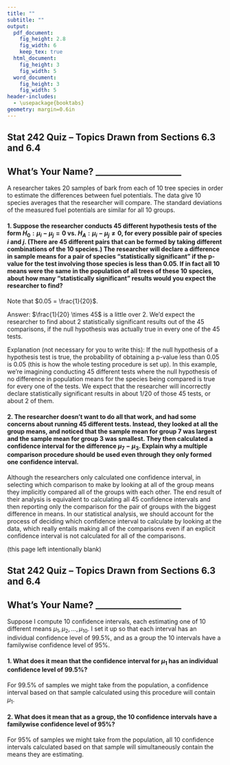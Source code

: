 ```yaml
---
title: ""
subtitle: ""
output:
  pdf_document:
    fig_height: 2.8
    fig_width: 6
    keep_tex: true
  html_document:
    fig_height: 3
    fig_width: 5
  word_document:
    fig_height: 3
    fig_width: 5
header-includes:
  - \usepackage{booktabs}
geometry: margin=0.6in
---
```


## Stat 242 Quiz -- Topics Drawn from Sections 6.3 and 6.4

## What's Your Name? ____________________

A researcher takes 20 samples of bark from each of 10 tree species in order to estimate the differences between fuel potentials.  The data give 10 species averages that the researcher will compare.  The standard deviations of the measured fuel potentials are similar for all 10 groups.

#### 1. Suppose the researcher conducts 45 different hypothesis tests of the form $H_0: \mu_i - \mu_j = 0$ vs. $H_A: \mu_i - \mu_j \neq 0$, for every possible pair of species $i$ and $j$.  (There are 45 different pairs that can be formed by taking different combinations of the 10 species.)  The researcher will declare a difference in sample means for a pair of species "statistically significant" if the p-value for the test involving those species is less than 0.05.  If in fact all 10 means were the same in the population of all trees of these 10 species, about how many "statistically significant" results would you expect the researcher to find?

Note that $0.05 = \frac{1}{20}$.

Answer: $\frac{1}{20} \times 45$ is a little over 2.  We'd expect the researcher to find about 2 statistically significant results out of the 45 comparisons, if the null hypothesis was actually true in every one of the 45 tests.

Explanation (not necessary for you to write this): If the null hypothesis of a hypothesis test is true, the probability of obtaining a p-value less than 0.05 is 0.05 (this is how the whole testing procedure is set up).  In this example, we're imagining conducting 45 different tests where the null hypothesis of no difference in population means for the species being compared is true for every one of the tests.  We expect that the researcher will incorrectly declare statistically significant results in about 1/20 of those 45 tests, or about 2 of them.

\vspace{1cm}

#### 2. The researcher doesn't want to do all that work, and had some concerns about running 45 different tests.  Instead, they looked at all the group means, and noticed that the sample mean for group 7 was largest and the sample mean for group 3 was smallest.  They then calculated a confidence interval for the difference $\mu_7 - \mu_3$.  Explain why a multiple comparison procedure should be used even through they only formed one confidence interval.

Although the researchers only calculated one confidence interval, in selecting which comparison to make by looking at all of the group means they implicitly compared all of the groups with each other.  The end result of their analysis is equivalent to calculating all 45 confidence intervals and then reporting only the comparison for the pair of groups with the biggest difference in means.  In our statistical analysis, we should account for the process of deciding which confidence interval to calculate by looking at the data, which really entails making all of the comparisons even if an explicit confidence interval is not calculated for all of the comparisons.

\newpage

(this page left intentionally blank)

\newpage

## Stat 242 Quiz -- Topics Drawn from Sections 6.3 and 6.4

## What's Your Name? ____________________

Suppose I compute 10 confidence intervals, each estimating one of 10 different means $\mu_1, \mu_2, \ldots, \mu_{10}$.  I set it up so that each interval has an individual confidence level of 99.5%, and as a group the 10 intervals have a familywise confidence level of 95%.

#### 1. What does it mean that the confidence interval for $\mu_1$ has an individual confidence level of 99.5%?

For 99.5% of samples we might take from the population, a confidence interval based on that sample calculated using this procedure will contain $\mu_1$.

\vspace{4cm}

#### 2. What does it mean that as a group, the 10 confidence intervals have a familywise confidence level of 95%?

For 95% of samples we might take from the population, all 10 confidence intervals calculated based on that sample will simultaneously contain the means they are estimating.


